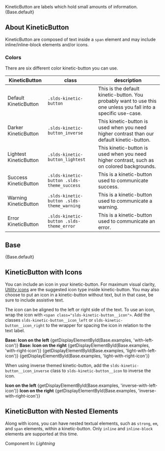 
<div className="doc lead">
  KineticButton are labels which hold small amounts of information.
</div>

<CodeView exampleOnly>
  {Base.default}
</CodeView>

## About KineticButton

KineticButton are composed of text inside a `span` element and may include inline/inline-block elements and/or icons.

### Colors

There are six different color kinetic-button you can use.

| KineticButton | class | description |
| ----- | ----- | ----------- |
| <KineticButton key="1">Default KineticButton</KineticButton>| `.slds-kinetic-button`| This is the default kinetic-button. You probably want to use this one unless you fall into a specific use-case.|
| <InverseKineticButton key="2">Darker KineticButton</InverseKineticButton>| `.slds-kinetic-button_inverse`| This kinetic-button is used when you need higher contrast than our default kinetic-button.|
| <LightestKineticButton key="3">Lightest KineticButton</LightestKineticButton>| `.slds-kinetic-button_lightest`| This kinetic-button is used when you need higher contrast, such as on colored backgrounds.|
| <KineticButton key="4" isSuccess>Success KineticButton</KineticButton>| `.slds-kinetic-button .slds-theme_success`| This is a kinetic-button used to communicate success.|
| <KineticButton key="5" isWarning>Warning KineticButton</KineticButton>| `.slds-kinetic-button .slds-theme_warning`| This is a kinetic-button used to communicate a warning.|
| <KineticButton key="6" isError>Error KineticButton</KineticButton>| `.slds-kinetic-button .slds-theme_error`| This is a kinetic-button used to communicate an error.|

## Base

<CodeView toggleCode={false}>
  {Base.default}
</CodeView>

## KineticButton with Icons

You can include an icon in your kinetic-button. For maximum visual clarity, [Utility icons](/icons/#utility) are the suggested icon type inside kinetic-button. You may also choose to put an icon in a kinetic-button without text, but in that case, be sure to include assistive text.

The icon can be aligned to the left or right side of the text. To use an icon, wrap the icon with `<span class="slds-kinetic-button__icon">`. Add the classes `slds-kinetic-button__icon_left` or `slds-kinetic-button__icon_right` to the wrapper for spacing the icon in relation to the text label.

<DisplayGrid>
  <DisplayColumn>
    <strong>Base: Icon on the left</strong>
    <CodeView>
      {getDisplayElementById(Base.examples, 'with-left-icon')}
    </CodeView>
  </DisplayColumn>
  <DisplayColumn>
    <strong>Base: Icon on the right</strong>
    <CodeView>
      {getDisplayElementById(Base.examples, 'with-right-icon')}
    </CodeView>
  </DisplayColumn>
  <DisplayColumn>
    <CodeView>
      {getDisplayElementById(Base.examples, 'light-with-left-icon')}
    </CodeView>
  </DisplayColumn>
  <DisplayColumn>
    <CodeView>
      {getDisplayElementById(Base.examples, 'light-with-right-icon')}
    </CodeView>
  </DisplayColumn>
</DisplayGrid>

When using inverse themed kinetic-button, add the `slds-kinetic-button__icon_inverse` class to `slds-kinetic-button__icon` to inverse the icon.

<DisplayGrid>
  <DisplayColumn>
    <strong>Icon on the left</strong>
    <CodeView>
      {getDisplayElementById(Base.examples, 'inverse-with-left-icon')}
    </CodeView>
  </DisplayColumn>
  <DisplayColumn>
    <strong>Icon on the right</strong>
    <CodeView>
      {getDisplayElementById(Base.examples, 'inverse-with-right-icon')}
    </CodeView>
  </DisplayColumn>
</DisplayGrid>


## KineticButton with Nested Elements

Along with icons, you can have nested textual elements, such as `strong`, `em`, and `span` elements, within a kinetic-button. Only `inline` and `inline-block` elements are supported at this time.

<Example title="KineticButton with nested element">
  <CodeView toggleCode={false}>
    <KineticButton>
      Component In: <em>Lightning</em>
    </KineticButton>
  </CodeView>
</Example>
